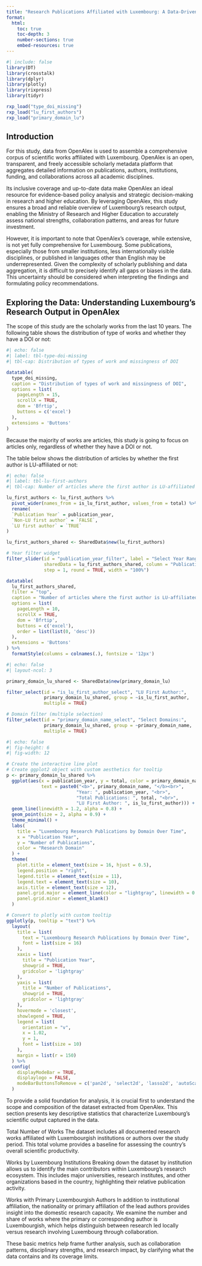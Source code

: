 ```yaml
---
title: "Research Publications Affiliated with Luxembourg: A Data-Driven Analysis"
format:
  html:
    toc: true
    toc-depth: 3
    number-sections: true
    embed-resources: true
---
```


```r
#| include: false
library(DT)
library(crosstalk)
library(dplyr)
library(plotly)
library(rixpress)
library(tidyr)

rxp_load("type_doi_missing")
rxp_load("lu_first_authors")
rxp_load("primary_domain_lu")
```

## Introduction

For this study, data from OpenAlex is used to assemble a comprehensive corpus of
scientific works affiliated with Luxembourg. OpenAlex is an open, transparent,
and freely accessible scholarly metadata platform that aggregates detailed
information on publications, authors, institutions, funding, and collaborations
across all academic disciplines.

Its inclusive coverage and up-to-date data make OpenAlex an ideal resource for
evidence-based policy analysis and strategic decision-making in research and
higher education. By leveraging OpenAlex, this study ensures a broad and
reliable overview of Luxembourg's research output, enabling the Ministry of
Research and Higher Education to accurately assess national strengths,
collaboration patterns, and areas for future investment.

However, it is important to note that OpenAlex's coverage, while extensive, is
not yet fully comprehensive for Luxembourg. Some publications, especially those
from smaller institutions, less internationally visible disciplines, or
published in languages other than English may be underrepresented. Given the
complexity of scholarly publishing and data aggregation, it is difficult to
precisely identify all gaps or biases in the data. This uncertainty should be
considered when interpreting the findings and formulating policy
recommendations.

## Exploring the Data: Understanding Luxembourg's Research Output in OpenAlex

The scope of this study are the scholarly works from the last 10 years. The
following table shows the distribution of type of works and whether they have a
DOI or not:

```r
#| echo: false
#| label: tbl-type-doi-missing
#| tbl-cap: Distribution of types of work and missingness of DOI

datatable(
  type_doi_missing,
  caption = "Distribution of types of work and missingness of DOI",
  options = list(
    pageLength = 15,
    scrollX = TRUE,
    dom = 'Bfrtip',
    buttons = c('excel')
  ),
  extensions = 'Buttons'
)
```

Because the majority of works are articles, this study is going to focus on
articles only, regardless of whether they have a DOI or not.

The table below shows the distribution of articles by whether the first author
is LU-affiliated or not:

```r
#| echo: false
#| label: tbl-lu-first-authors
#| tbl-cap: Number of articles where the first author is LU-affiliated

lu_first_authors <- lu_first_authors %>%
  pivot_wider(names_from = is_lu_first_author, values_from = total) %>%
  rename(
  `Publication Year` = publication_year,
  `Non-LU first author` = `FALSE`,
  `LU first author` = `TRUE`
)

lu_first_authors_shared <- SharedData$new(lu_first_authors)

# Year filter widget
filter_slider(id = "publication_year_filter", label = "Select Year Range:",
              sharedData = lu_first_authors_shared, column = "Publication Year",
              step = 1, round = TRUE, width = "100%")

datatable(
  lu_first_authors_shared,
  filter = "top",
  caption = "Number of articles where the first author is LU-affiliated",
  options = list(
    pageLength = 10,
    scrollX = TRUE,
    dom = 'Bfrtip',
    buttons = c('excel'),
    order = list(list(0, 'desc'))
  ),
  extensions = 'Buttons'
) %>%
  formatStyle(columns = colnames(.), fontsize = '12px')
```


```r
#| echo: false
#| layout-ncol: 3

primary_domain_lu_shared <- SharedData$new(primary_domain_lu)

filter_select(id = "is_lu_first_author_select", "LU First Author:",
              primary_domain_lu_shared, group = ~is_lu_first_author,
              multiple = TRUE)

# Domain filter (multiple selection)
filter_select(id = "primary_domain_name_select", "Select Domains:",
              primary_domain_lu_shared, group = ~primary_domain_name,
              multiple = TRUE)
```

```r
#| echo: false
#| fig-height: 6
#| fig-width: 12

# Create the interactive line plot
# Create ggplot2 object with custom aesthetics for tooltip
p <- primary_domain_lu_shared %>%
  ggplot(aes(x = publication_year, y = total, color = primary_domain_name, group = primary_domain_name, shape = is_lu_first_author,
             text = paste0("<b>", primary_domain_name, "</b><br>",
                          "Year: ", publication_year, "<br>",
                          "Total Publications: ", total, "<br>",
                          "LU First Author: ", is_lu_first_author))) +
  geom_line(linewidth = 1.2, alpha = 0.8) +
  geom_point(size = 2, alpha = 0.9) +
  theme_minimal() +
  labs(
    title = "Luxembourg Research Publications by Domain Over Time",
    x = "Publication Year",
    y = "Number of Publications",
    color = "Research Domain"
  ) +
  theme(
    plot.title = element_text(size = 16, hjust = 0.5),
    legend.position = "right",
    legend.title = element_text(size = 11),
    legend.text = element_text(size = 10),
    axis.title = element_text(size = 12),
    panel.grid.major = element_line(color = "lightgray", linewidth = 0.3),
    panel.grid.minor = element_blank()
  )

# Convert to plotly with custom tooltip
ggplotly(p, tooltip = "text") %>%
  layout(
    title = list(
      text = "Luxembourg Research Publications by Domain Over Time",
      font = list(size = 16)
    ),
    xaxis = list(
      title = "Publication Year",
      showgrid = TRUE,
      gridcolor = 'lightgray'
    ),
    yaxis = list(
      title = "Number of Publications",
      showgrid = TRUE,
      gridcolor = 'lightgray'
    ),
    hovermode = 'closest',
    showlegend = TRUE,
    legend = list(
      orientation = "v",
      x = 1.02,
      y = 1,
      font = list(size = 10)
    ),
    margin = list(r = 150)
  ) %>%
  config(
    displayModeBar = TRUE,
    displaylogo = FALSE,
    modeBarButtonsToRemove = c('pan2d', 'select2d', 'lasso2d', 'autoScale2d')
  )
```



To provide a solid foundation for analysis, it is crucial first to understand
the scope and composition of the dataset extracted from OpenAlex. This section
presents key descriptive statistics that characterize Luxembourg's scientific
output captured in the data.

Total Number of Works The dataset includes all documented research works
affiliated with Luxembourgish institutions or authors over the study period.
This total volume provides a baseline for assessing the country's overall
scientific productivity.

Works by Luxembourg Institutions Breaking down the dataset by institution allows
us to identify the main contributors within Luxembourg's research ecosystem.
This includes major universities, research institutes, and other organizations
based in the country, highlighting their relative publication activity.

Works with Primary Luxembourgish Authors In addition to institutional
affiliation, the nationality or primary affiliation of the lead authors provides
insight into the domestic research capacity. We examine the number and share of
works where the primary or corresponding author is Luxembourgish, which helps
distinguish between research led locally versus research involving Luxembourg
through collaboration.

These basic metrics help frame further analysis, such as collaboration patterns,
disciplinary strengths, and research impact, by clarifying what the data
contains and its coverage limits.
